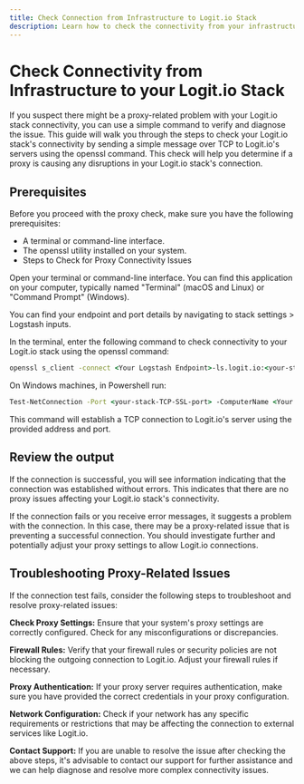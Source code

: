 ```yaml
---
title: Check Connection from Infrastructure to Logit.io Stack
description: Learn how to check the connectivity from your infrastructure to your Logit.io stack and diagnose connectivity issues
---
```


# Check Connectivity from Infrastructure to your Logit.io Stack

If you suspect there might be a proxy-related problem with your Logit.io 
stack connectivity, you can use a simple command to verify and diagnose 
the issue. This guide will walk you through the steps to check your Logit.io 
stack's connectivity by sending a simple message over TCP to Logit.io's 
servers using the openssl command. This check will help you determine if a 
proxy is causing any disruptions in your Logit.io stack's connection.

## Prerequisites

Before you proceed with the proxy check, make sure you have the following prerequisites:

- A terminal or command-line interface.
- The openssl utility installed on your system.
- Steps to Check for Proxy Connectivity Issues

Open your terminal or command-line interface. You can find this application 
on your computer, typically named "Terminal" (macOS and Linux) or "Command Prompt" (Windows).

<Callout type="info">
  You can find your endpoint and port details by navigating to stack settings > Logstash inputs.
</Callout>

In the terminal, enter the following command to check connectivity 
to your Logit.io stack using the openssl command:

```cmd copy
openssl s_client -connect <Your Logstash Endpoint>-ls.logit.io:<your-stack-TCP-SSL-port>
```

On Windows machines, in Powershell run:

```cmd copy
Test-NetConnection -Port <your-stack-TCP-SSL-port> -ComputerName <Your Logstash Endpoint>-ls.logit.io -InformationLevel Detailed
```

This command will establish a TCP connection to Logit.io's server using the provided address and port.

## Review the output

If the connection is successful, you will see information indicating 
that the connection was established without errors. This indicates 
that there are no proxy issues affecting your Logit.io stack's connectivity.

If the connection fails or you receive error messages, it suggests 
a problem with the connection. In this case, there may be a proxy-related 
issue that is preventing a successful connection. You should investigate 
further and potentially adjust your proxy settings to allow Logit.io connections.

## Troubleshooting Proxy-Related Issues

If the connection test fails, consider the following steps 
to troubleshoot and resolve proxy-related issues:

**Check Proxy Settings:** Ensure that your system's proxy settings are correctly configured. Check for any misconfigurations or discrepancies.

**Firewall Rules:** Verify that your firewall rules or security policies are not blocking the outgoing connection to Logit.io. Adjust your firewall rules if necessary.

**Proxy Authentication:** If your proxy server requires authentication, make sure you have provided the correct credentials in your proxy configuration.

**Network Configuration:** Check if your network has any specific requirements or restrictions that may be affecting the connection to external services like Logit.io.

**Contact Support:** If you are unable to resolve the issue after checking the above steps, it's advisable to contact our support for further assistance and we can help diagnose and resolve more complex connectivity issues.